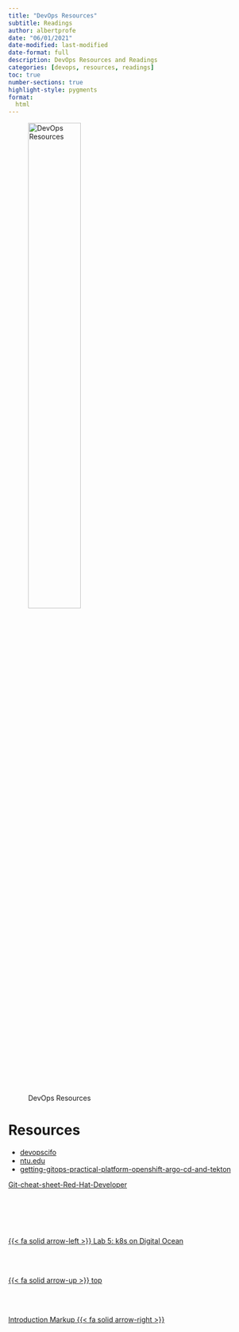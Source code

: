```yaml
---
title: "DevOps Resources"
subtitle: Readings
author: albertprofe
date: "06/01/2021"
date-modified: last-modified
date-format: full
description: DevOps Resources and Readings
categories: [devops, resources, readings]
toc: true
number-sections: true
highlight-style: pygments
format:
  html
---
```


![DevOps Resources](/images/home/frontimagealbertprofeweb-readings.png){width=50%}

# Resources

- [devopscifo](https://sites.google.com/view/devopscifo/read-docs/sources)
- [ntu.edu](https://www3.ntu.edu.sg/home/ehchua/programming/howto/Git_HowTo.html)
- [getting-gitops-practical-platform-openshift-argo-cd-and-tekton](https://developers.redhat.com/e-books/getting-gitops-practical-platform-openshift-argo-cd-and-tekton)


[Git-cheat-sheet-Red-Hat-Developer](/images/devops/SGit-cheat-sheet-Red-Hat-Developer.pdf)




<!--- navLinks -->
<br><br>
<div class=row>
<br>
<div class='column left previous'>
<br>
[{{< fa solid arrow-left >}} Lab 5: k8s on Digital Ocean](/devops/devops-lab-k8sdigitalocean.qmd)
<br>
</div>
<br>
<div class='column center'>
<br>
[{{< fa solid arrow-up >}} top](#top)
<br>
</div>
<br>
<div class='column right next'>
<br>
[Introduction Markup  {{< fa solid arrow-right >}}](/markup/markup-lang-intro.qmd)
<br>
</div>
<br>
</div>
